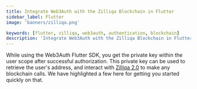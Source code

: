 ```yaml
---
title: Integrate Web3Auth with the Zilliqa Blockchain in Flutter
sidebar_label: Flutter
image: 'banners/zilliqa.png'

keywords: [flutter, zilliqa, web3auth, authentication, blockchain]
description: 'Integrate Web3Auth with the Zilliqa Blockchain in Flutter | Documentation - Web3Auth'
---
```



<SEO
  title="Integrate Web3Auth with the Zilliqa Blockchain in Flutter"
  description="Integrate Web3Auth with the Zilliqa Blockchain in Flutter | Documentation - Web3Auth"
  image="https://web3auth.io/docs/banners/zilliqa.png"
  slug="/embedded-wallets/connect-blockchain/evm/zilliqa/flutter"
/>

While using the Web3Auth Flutter SDK, you get the private key within the user scope after successful authorization. This private key can be used to retrieve the user's address, and interact with [Zilliqa 2.0](https://www.zilliqa.com/) to make any blockchain calls. We have highlighted a few here for getting you started quickly on that.

<EVMInteraction />

